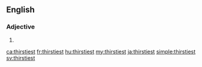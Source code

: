 ==English==

===Adjective===
{{head|en|adjective superlative form}}

# {{en-superlative of|thirsty}}

[[ca:thirstiest]]
[[fr:thirstiest]]
[[hu:thirstiest]]
[[my:thirstiest]]
[[ja:thirstiest]]
[[simple:thirstiest]]
[[sv:thirstiest]]